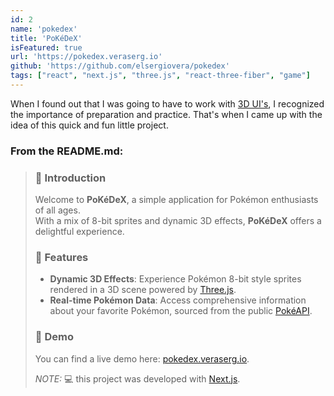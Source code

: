 ```yaml
---
id: 2
name: 'pokedex'
title: 'PoKéDeX'
isFeatured: true
url: 'https://pokedex.veraserg.io'
github: 'https://github.com/elsergiovera/pokedex'
tags: ["react", "next.js", "three.js", "react-three-fiber", "game"]
---
```

When I found out that I was going to have to work with [3D UI's](./vibia), I recognized the importance of preparation and practice. That's when I came up with the idea of this quick and fun little project.

### From the __README.md:__

> ### &#128213; Introduction
> Welcome to **PoKéDeX**, a simple application for Pokémon enthusiasts of all ages. <br />
> With a mix of 8-bit sprites and dynamic 3D effects, **PoKéDeX** offers a delightful experience.
>
> ### &#128640; Features
> - **Dynamic 3D Effects**: Experience Pokémon 8-bit style sprites rendered in a 3D scene powered by [Three.js](https://threejs.org).
> - **Real-time Pokémon Data**: Access comprehensive information about your favorite Pokémon, sourced from the public [PokéAPI](https://pokeapi.co).
>
> ### &#128308; Demo
> You can find a live demo here: [pokedex.veraserg.io](https://pokedex.veraserg.io).
>
> _NOTE:_ &#128187; this project was developed with [Next.js](https://nextjs.org/).
